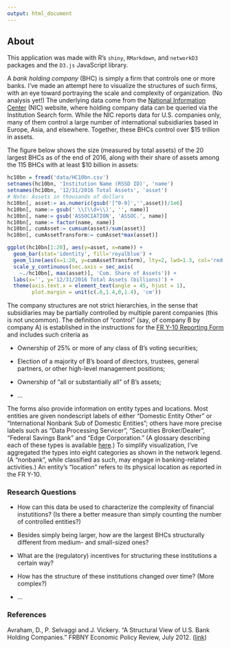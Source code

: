 ```yaml
---
output: html_document
---
```


## About

This application was made with R's <code>shiny</code>, <code>RMarkdown</code>, and <code>networkD3</code> packages and the <code>D3.js</code> JavaScript library.

A _bank holding company_ (BHC) is simply a firm that controls one or more banks. I've made an attempt here to visualize the structures of such firms, with an eye toward portraying the scale and complexity of organization. (No analysis yet!) The underlying data come from the <a href='https://www.ffiec.gov/nicpubweb/nicweb/nichome.aspx' target='_blank'>National Information Center</a> (NIC) website, where holding company data can be queried via the Institution Search form. While the NIC reports data for U.S. companies only, many of them control a large number of international subsidiaries based in Europe, Asia, and elsewhere. Together, these BHCs control over $15 trillion in assets.

The figure below shows the size (measured by total assets) of the 20 largest BHCs as of the end of 2016, along with their share of assets among the 115 BHCs with at least $10 billion in assets:

```r
hc10bn = fread('data/HC10bn.csv')
setnames(hc10bn, 'Institution Name (RSSD ID)', 'name')
setnames(hc10bn, '12/31/2016 Total Assets', 'asset')
# Note: Assets in thousands of dollars
hc10bn[, asset:= as.numeric(gsub('[^0-9]','',asset))/1e6]
hc10bn[, name:= gsub(' \\(\\d+\\)', '', name)]
hc10bn[, name:= gsub('ASSOCIATION', 'ASSOC.', name)]
hc10bn[, name:= factor(name, name)]
hc10bn[, cumAsset:= cumsum(asset)/sum(asset)]
hc10bn[, cumAssetTransform:= cumAsset*max(asset)]

ggplot(hc10bn[1:20], aes(y=asset, x=name)) +
  geom_bar(stat='identity', fill='royalblue') +
  geom_line(aes(x=1:20, y=cumAssetTransform), lty=2, lwd=1.3, col='red') +
  scale_y_continuous(sec.axis = sec_axis(
    ~./hc10bn[, max(asset)], 'Cum. Share of Assets')) +
  labs(x='', y='12/31/2016 Total Assets (billions)') +
  theme(axis.text.x = element_text(angle = 45, hjust = 1),
        plot.margin = unit(c(.6,1.4,0,1.4), 'cm'))
```

The company structures are not strict hierarchies, in the sense that subsidiaries may be partially controlled by multiple parent companies (this is not uncommon). The definition of "control" (say, of company B by company A) is established in the instructions for the <a href='https://www.federalreserve.gov/apps/reportforms/reportdetail.aspx?sOoYJ+5BzDaGhRRQo6EFJQ==' target='_blank'>FR Y-10 Reporting Form</a> and includes such criteria as

* Ownership of 25% or more of any class of B's voting securities;

* Election of a majority of B's board of directors, trustees, general partners, or other high-level management positions;

* Ownership of "all or substantially all" of B's assets;

* ...
	
The forms also provide information on entity types and locations. Most entities are given nondescript labels of either "Domestic Entity Other" or "International Nonbank Sub of Domestic Entities"; others have more precise labels such as "Data Processing Servicer", "Securities Broker/Dealer", "Federal Savings Bank" and "Edge Corporation." (A glossary describing each of these types is available <a href='https://www.ffiec.gov/nicpubweb/content/help/institution%20type%20description.htm' target='_blank'>here</a>.) To simplify visualization, I've aggregated the types into eight categories as shown in the network legend. (A "nonbank", while classified as such, may engage in banking-related activities.) An entity's "location" refers to its physical location as reported in the FR Y-10.

### Research Questions
* How can this data be used to characterize the complexity of financial instutitions? (Is there a better measure than simply counting the number of controlled entities?)

* Besides simply being larger, how are the largest BHCs structurally different from medium- and small-sized ones?

* What are the (regulatory) incentives for structuring these institutions a certain way?

* How has the structure of these institutions changed over time? (More complex?)

* ...


### References
Avraham, D., P. Selvaggi and J. Vickery. "A Structural View of U.S. Bank Holding Companies." FRBNY Economic Policy Review, July 2012. (<a href='https://www.newyorkfed.org/medialibrary/media/research/epr/12v18n2/1207avra.pdf' target='_blank'>link</a>)



